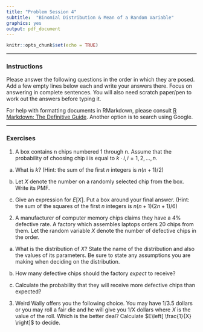 ```yaml
---
title: "Problem Session 4"
subtitle:  "Binomial Distribution & Mean of a Random Variable"
graphics: yes
output: pdf_document
---
```


```r
knitr::opts_chunk$set(echo = TRUE)

```
* * * 
### Instructions

Please answer the following questions in the order in which they are posed. Add a few empty lines below each and write your answers there. Focus on answering in complete sentences. You will also need scratch paper/pen to work out the answers before typing it.

For help with formatting documents in RMarkdown, please consult [R Markdown: The Definitive Guide](https://bookdown.org/yihui/rmarkdown/). Another option is to search using Google. 

* * *

### Exercises 

1. A box contains n chips numbered 1 through n.
Assume that the probability of choosing chip i is equal
to $k \cdot i,i = 1, 2,\dots, n$.

a. What is $k$?  (Hint: the sum of the first $n$ integers is $n(n+1)/2$)

b. Let $X$ denote the number on a randomly selected chip from the box. Write its PMF.

c. Give an expression for $E\left[X \right]$. Put a box around your final answer. (Hint: the sum of the squares of the first $n$ integers is $n(n+1)(2n+1)/6$)

2. A manufacturer of computer memory chips claims they have a 4% defective rate. A factory which assembles laptops orders 20 chips from them. Let the random variable $X$ denote the number of defective chips in the order. 

a. What is the distribution of $X$? State the name of the distribution and also the values of its parameters. Be sure to state any assumptions you are making when deciding on the distribution.

b. How many defective chips should the factory *expect* to receive?

c. Calculate the probability that they will receive more defective chips than expected?



3. Weird Wally offers you the following choice. You may have 1/3.5 dollars or you may roll a fair die and he will give you 1/X dollars where $X$ is the value of the roll. Which is the better deal? Calculate $E\left[ \frac{1}{X} \right]$ to decide.


